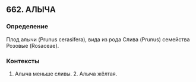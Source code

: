 ## 662. АЛЫЧА
### Определение
Плод алычи (Prunus cerasifera), вида из рода Слива (Prunus) семейства Розовые (Rosaceae).

### Контексты
1. Алыча меньше сливы. 2. Алыча жёлтая.

